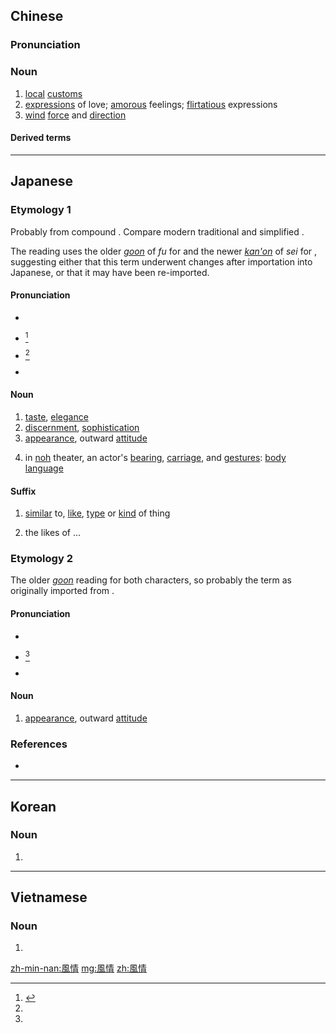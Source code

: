{{also|风情}}
==Chinese==
{{zh-forms|s=风情}}

===Pronunciation===
{{zh-pron
|m=fēngqíng
|cat=n
}}

===Noun===
{{zh-noun}}

# [[local]] [[custom]]s
# [[expression]]s of love; [[amorous]] feelings; [[flirtatious]] expressions
# [[wind]] [[force]] and [[direction]]

====Derived terms====
{{zh-der|不解風情|風情萬種|風情月思|風情月債|口角風情}}

----

==Japanese==

===Etymology 1===
{{ja-kanjitab|ふ|せい|k2=ぜい|yomi=on}}
Probably from {{etyl|ltc|ja|sort=ふぜい}} compound {{m|ltc|風情|tr=*biung *d͡zjeŋ}}. Compare modern {{etyl|zh|-}} traditional {{m|zh|風情}} and simplified {{m|zh|风情|tr=fēngqíng}}.

The reading uses the older [[呉音#Japanese|''goon'']] of ''fu'' for {{ja-l|風}} and the newer [[漢音#Japanese|''kan'on'']] of ''sei'' for {{ja-l|情}}, suggesting either that this term underwent changes after importation into Japanese, or that it may have been re-imported.

====Pronunciation====
* {{l|ja|sc=Latn|音読み|On'yomi}}
* {{ja-accent-common|a|ふ|ぜい}}<ref name="DJR">{{R:Daijirin}}</ref>
* {{ja-accent-common|h|ふ|ぜい}}<ref name="DJR"/>
* {{IPA|lang=ja|[ɸɯᵝze̞ː]}}

====Noun====
{{ja-noun|ふぜい}}

# [[taste]], [[elegance]]
# [[discernment]], [[sophistication]]
# [[appearance]], outward [[attitude]]
# {{lb|ja|sort=ふぜい|theater|noh}} in [[noh]] theater, an actor's [[bearing]], [[carriage]], and [[gesture]]s: [[body language]]

====Suffix====
{{ja-pos|suffix|ふぜい}}

# [[similar]] to, [[like]], [[type]] or [[kind]] of thing
# {{lb|ja|sort=ふぜい|pejorative}} the likes of ... {{qualifier|particularly when appended to a person's name}}

===Etymology 2===
{{ja-kanjitab|ふう|じょう|yomi=on}}
The older [[呉音#Japanese|''goon'']] reading for both characters, so probably the term as originally imported from {{etyl|ltc|ja|sort=ふうじょう}}.

====Pronunciation====
* {{l|ja|sc=Latn|音読み|On'yomi}}
* {{ja-accent-common|h|ふ|うじょう}}<ref name="DJR"/>
* {{IPA|lang=ja|[ɸɯᵝːd͡ʑʲo̞ː]}}

====Noun====
{{ja-noun|ふうじょう}}

# [[appearance]], outward [[attitude]]

===References===
<references/>
* {{R:Kokugo Dai Jiten}}

----

==Korean==
{{ko-hanjatab|風|情}}

===Noun===
{{ko-noun|hj|rv=|hangeul=풍정}}

# {{hanja form of|풍정|taste, elegance}}

----

==Vietnamese==
{{vi-hantutab|風|情}}

===Noun===
{{vi-hantu}}

# {{han tu form of|phong tình|amorous, erotic}}

[[zh-min-nan:風情]]
[[mg:風情]]
[[zh:風情]]